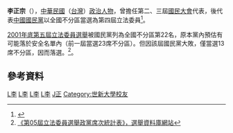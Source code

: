 {{Infobox_officeholder
| name = 李正宗
| image name =
| width = 
| now = 中華民國（台灣）政治人士 
| period = 
| Sex = 男 
| Native place = 
| date of birth = {{Birth date and age|1948|10|10}}
| party = {{Kmt|19px}}
| place of birth = {{TWN}}
| nationality = {{ROC}}
| educate = 
*私立世界新聞傳播學院報業行政
*考試院八職等勞工行政特考及格
*美國加州州立大學長堤分校公共行政研究
*世新大學社會發展研究所碩士在職進修班
| past = 
*中國國民黨中央常務委員
*中華民國全國總工會理事長
*第二、三屆國民大會代表
*世新大學校友會理事長
*第四屆立法委員<br><span style="color: blue;">（1999年－2002年）</span>
}}
'''李正宗'''（{{bd|1948年|10月10日|catIdx=L李}}），[[中華民國|中華民國]]（[[台灣|台灣]]）[[政治人物|政治人物]]，曾擔任第二、三屆[[國民大會|國民大會]]代表，後代表[[中國國民黨|中國國民黨]]以全國不分區當選為第四屆立法委員<ref>{{Cite web |url=http://www.ly.gov.tw/ly/01_introduce/0103_leg/leg_main/leg_ver01_01.jsp?ItemNO=01030100&lgno=00058&stage=4 |title=立法院全球資訊網 李正宗委員簡介 |access-date=2008-07-26 |archive-date=2009-04-25 |archive-url=https://web.archive.org/web/20090425214651/http://www.ly.gov.tw/ly/01_introduce/0103_leg/leg_main/leg_ver01_01.jsp?ItemNO=01030100&lgno=00058&stage=4 |dead-url=no }}</ref>。

[[2001年中華民國立法委員選舉|2001年底第五屆立法委員選舉]]被國民黨列為全國不分區第22名，原本黨內預估有可能落於安全名單內（前一屆當選23席不分區）。但因該屆國民黨大敗，僅當選13席不分區，因而落選。<ref>[http://210.69.23.140/pdf/B2001006.pdf 《第05屆立法委員選舉政黨席次統計表》，選舉資料庫網站]{{dead link|date=2018年1月 |bot=InternetArchiveBot |fix-attempted=yes }}</ref>。

==參考資料==
<div class="references-small">
<references />
</div>

{{國家統一委員會成員}}

[[Category:第2屆中華民國國民大會代表|L李]]
[[Category:第3屆中華民國國民大會代表|L李]]
[[Category:第四屆立法院立法委員|L李]]
[[Category:中國國民黨黨員|L李]]
[[Category:李姓|J正]]
[[Category:世新大學校友|Category:世新大學校友]]